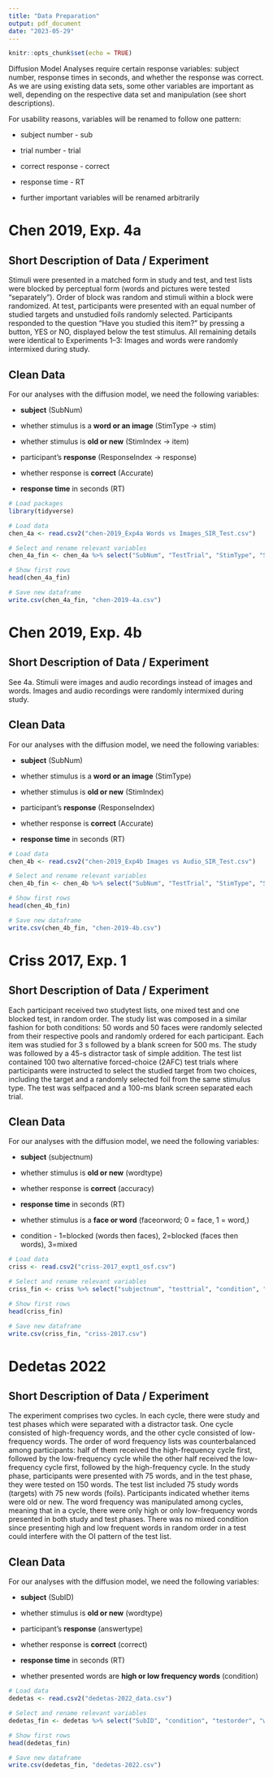 ```yaml
---
title: "Data Preparation"
output: pdf_document
date: "2023-05-29"
---
```


```r
knitr::opts_chunk$set(echo = TRUE)
```

Diffusion Model Analyses require certain response variables: subject number, response times in seconds, and whether the response was correct. 
As we are using existing data sets, some other variables are important as well, depending on the respective data set and manipulation (see short descriptions).

For usability reasons, variables will be renamed to follow one pattern:

- subject number - sub

- trial number - trial

- correct response - correct

- response time - RT

- further important variables will be renamed arbitrarily



# Chen 2019, Exp. 4a

## Short Description of Data / Experiment

Stimuli were presented in a matched form in study and test, and test lists were blocked by perceptual form (words and pictures were tested "separately"). Order of block was random and stimuli within a block were randomized. At test, participants were presented with an equal number of studied targets and unstudied foils randomly selected. Participants responded to the question "Have you studied this item?" by pressing a button, YES or NO, displayed below the test stimulus. All remaining details were identical to Experiments 1–3: Images and words were randomly intermixed during study.


## Clean Data

For our analyses with the diffusion model, we need the following variables:

- **subject** (SubNum)

- whether stimulus is a **word or an image** (StimType $\rightarrow$ stim)

- whether stimulus is **old or new** (StimIndex $\rightarrow$ item)

- participant's **response** (ResponseIndex $\rightarrow$ response)

- whether response is **correct** (Accurate)

- **response time** in seconds (RT)



```r
# Load packages
library(tidyverse)

```


```r
# Load data
chen_4a <- read.csv2("chen-2019_Exp4a Words vs Images_SIR_Test.csv")

# Select and rename relevant variables
chen_4a_fin <- chen_4a %>% select("SubNum", "TestTrial", "StimType", "StimIndex", "ResponseIndex", "Accurate", "RT") %>% rename("sub" = "SubNum", "trial" = "TestTrial", "stim" = "StimType", "correct" = "Accurate") %>% mutate(StimIndex = ifelse(StimIndex == "targ", "old", "new")) %>% mutate(ResponseIndex = ifelse(ResponseIndex == "targ", "old", "new")) %>% rename ("response" = "ResponseIndex", "item" = "StimIndex")

# Show first rows
head(chen_4a_fin)

# Save new dataframe
write.csv(chen_4a_fin, "chen-2019-4a.csv")

```



# Chen 2019, Exp. 4b

## Short Description of Data / Experiment

See 4a. Stimuli were images and audio recordings instead of images and words. Images and audio recordings were randomly intermixed during study.


## Clean Data

For our analyses with the diffusion model, we need the following variables:

- **subject** (SubNum)

- whether stimulus is a **word or an image** (StimType)

- whether stimulus is **old or new** (StimIndex)

- participant's **response** (ResponseIndex)

- whether response is **correct** (Accurate)

- **response time** in seconds (RT)


```r
# Load data
chen_4b <- read.csv2("chen-2019_Exp4b Images vs Audio_SIR_Test.csv")

# Select and rename relevant variables
chen_4b_fin <- chen_4b %>% select("SubNum", "TestTrial", "StimType", "StimIndex", "ResponseIndex", "Accurate", "RT") %>% rename("sub" = "SubNum", "trial" = "TestTrial", "stim" = "StimType", "correct" = "Accurate") %>% mutate(StimIndex = ifelse(StimIndex == "targ", "old", "new")) %>% mutate(ResponseIndex = ifelse(ResponseIndex == "targ", "old", "new")) %>% rename ("response" = "ResponseIndex", "item" = "StimIndex")

# Show first rows
head(chen_4b_fin)

# Save new dataframe
write.csv(chen_4b_fin, "chen-2019-4b.csv")

```


# Criss 2017, Exp. 1

## Short Description of Data / Experiment

Each participant received two studytest lists, one mixed test and one blocked test, in random order. The study list was composed in a similar fashion for both conditions: 50 words and 50 faces were randomly selected from their respective pools and randomly ordered for each participant. Each item was studied for 3 s followed by a blank screen for 500 ms. The study was followed by a 45-s distractor task of simple addition. The test list contained 100 two alternative forced-choice (2AFC) test trials where participants were instructed to select the studied target from two choices, including the target and a randomly selected foil from the same stimulus type. The test was selfpaced and a 100-ms blank screen separated each trial.


## Clean Data

For our analyses with the diffusion model, we need the following variables:

- **subject** (subjectnum)

- whether stimulus is **old or new** (wordtype)

- whether response is **correct** (accuracy)

- **response time** in seconds (RT)

- whether stimulus is a **face or word** (faceorword; 0 = face, 1 = word,)

- condition - 1=blocked (words then faces), 2=blocked (faces then words), 3=mixed




```r
# Load data
criss <- read.csv2("criss-2017_expt1_osf.csv")

# Select and rename relevant variables
criss_fin <- criss %>% select("subjectnum", "testtrial", "condition", "faceorword", "accuracy", "RT") %>% rename("sub" = "subjectnum", "trial" = "testtrial", "correct" = "accuracy", "stim" = "faceorword")

# Show first rows
head(criss_fin)

# Save new dataframe
write.csv(criss_fin, "criss-2017.csv")

```




# Dedetas 2022

## Short Description of Data / Experiment

The experiment comprises two cycles. In each cycle, there were study and test phases which were separated with a distractor task. One cycle consisted of high-frequency words, and the other cycle consisted of low-frequency words. The order of word frequency lists was counterbalanced among participants: half of them received the high-frequency cycle first, followed by the low-frequency cycle while the other half received the low-frequency cycle first, followed by the high-frequency cycle.
In the study phase, participants were presented with 75 words, and in the test phase, they were tested on 150 words. The test list included 75 study words (targets) with 75 new words (foils). Participants indicated whether items were old or new. The word frequency was manipulated among cycles, meaning that in a cycle, there were only high or only low-frequency words presented in both study and test phases. There was no mixed condition since presenting high and low frequent words in random order in a test could interfere with the OI pattern of the test list.


## Clean Data

For our analyses with the diffusion model, we need the following variables:

- **subject** (SubID)

- whether stimulus is **old or new** (wordtype)

- participant's **response** (answertype)

- whether response is **correct** (correct)

- **response time** in seconds (RT)

- whether presented words are **high or low frequency words** (condition)


```r
# Load data
dedetas <- read.csv2("dedetas-2022_data.csv")

# Select and rename relevant variables
dedetas_fin <- dedetas %>% select("SubID", "condition", "testorder", "wordtype", "answertype", "correct", "RT") %>% rename("sub" = "SubID", "trial" = "testorder", "response" = "answertype", "item" = "wordtype")

# Show first rows
head(dedetas_fin)

# Save new dataframe
write.csv(dedetas_fin, "dedetas-2022.csv")

```











